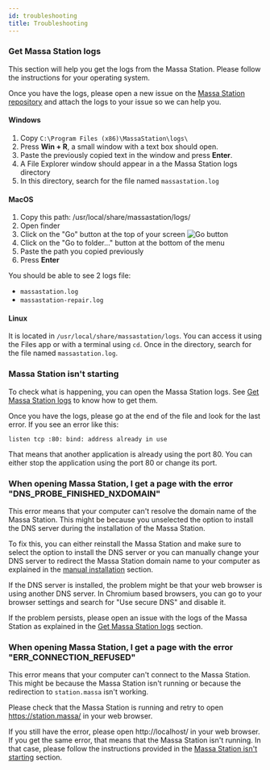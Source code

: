 ```yaml
---
id: troubleshooting
title: Troubleshooting
---
```


### Get Massa Station logs

This section will help you get the logs from the Massa Station. Please follow the instructions for your operating system.

Once you have the logs, please open a new issue on the
[Massa Station repository](https://github.com/massalabs/station/issues/new?assignees=&labels=issue%3Abug&projects=&template=bug.md&title=)
and attach the logs to your issue so we can help you.

#### Windows

1. Copy `C:\Program Files (x86)\MassaStation\logs\`
2. Press **Win + R**, a small window with a text box should open.
3. Paste the previously copied text in the window and press **Enter**.
4. A File Explorer window should appear in a the Massa Station logs directory
5. In this directory, search for the file named `massastation.log`

#### MacOS

1. Copy this path: /usr/local/share/massastation/logs/
2. Open finder
3. Click on the "Go" button at the top of your screen
   ![Go button](troubleshooting-finder-go.png)
4. Click on the "Go to folder..." button at the bottom of the menu
5. Paste the path you copied previously
6. Press **Enter**

You should be able to see 2 logs file:

- `massastation.log`
- `massastation-repair.log`

#### Linux

It is located in `/usr/local/share/massastation/logs`. You can access it using the Files app or with a terminal using `cd`.
Once in the directory, search for the file named `massastation.log`.

### Massa Station isn't starting

To check what is happening, you can open the Massa Station logs. See [Get Massa Station logs](#get-massa-station-logs) to know how to get them.

Once you have the logs, please go at the end of the file and look for the last error. If you see an error like this:

```
listen tcp :80: bind: address already in use
```

That means that another application is already using the port 80. You can either stop the application using the port 80 or change its port.


### When opening Massa Station, I get a page with the error "DNS_PROBE_FINISHED_NXDOMAIN"

This error means that your computer can't resolve the domain name of the Massa Station. This might be because you
unselected the option to install the DNS server during the installation of the Massa Station.

To fix this, you can either reinstall the Massa Station and make sure to select the option to install the DNS server
or you can manually change your DNS server to redirect the Massa Station domain name to your computer as explained in
the [manual installation](/docs/massaStation/manual-install#handle-massa-redirection) section.

If the DNS server is installed, the problem might be that your web browser is using another DNS server.
In Chromium based browsers, you can go to your browser settings and search for "Use secure DNS" and disable it.

If the problem persists, please open an issue with the logs of the Massa Station as explained in the
[Get Massa Station logs](#get-massa-station-logs) section.


### When opening Massa Station, I get a page with the error "ERR_CONNECTION_REFUSED"

This error means that your computer can't connect to the Massa Station.
This might be because the Massa Station isn't running or because the redirection to `station.massa` isn't working.

Please check that the Massa Station is running and retry to open https://station.massa/ in your web browser.

If you still have the error, please open http://localhost/ in your web browser.
If you get the same error, that means that the Massa Station isn't running. In that case, please follow the instructions provided in the [Massa Station isn't starting](#massa-station-isnt-starting) section.

